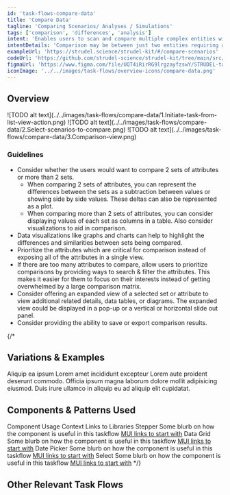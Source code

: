```yaml
---
id: 'task-flows-compare-data'
title: 'Compare Data'
tagline: 'Comparing Scenarios/ Analyses / Simulations'
tags: ['comparison', 'differences', 'analysis']
intent: 'Enables users to scan and compare multiple complex entities with similar information categories to support decision making based on the differences.'
intentDetails: 'Comparison may be between just two entities requiring a dedicated focus on differences in values, shown visually or numerically. Comparison may also be between multiple attributes — requiring a soft highlight on all differences and other visual representations.'
exampleUrl: 'https://strudel.science/strudel-kit/#/compare-scenarios'
codeUrl: 'https://github.com/strudel-science/strudel-kit/tree/main/src/app/compare-scenarios'
figmaUrl: 'https://www.figma.com/file/UQT4iRirRG9lrgzayfzswY/STRUDEL-task-flows?type=design&node-id=10%3A65420&mode=design&t=w7GGrEXSOV1T8UCr-1'
iconImage: '../../images/task-flows/overview-icons/compare-data.png'
---
```


## Overview

<Grid container spacing={4}>
  <Grid item md={4}>
    ![TODO alt text](../../images/task-flows/compare-data/1.Initiate-task-from-list-view-action.png)
  </Grid>
  <Grid item md={4}>
    ![TODO alt text](../../images/task-flows/compare-data/2.Select-scenarios-to-compare.png)
  </Grid>
  <Grid item md={4}>
    ![TODO alt text](../../images/task-flows/compare-data/3.Comparison-view.png)
  </Grid>
</Grid>

### Guidelines

<ul>
  <li>
    Consider whether the users would want to compare 2 sets of attributes or more than 2 sets. 
    <ul>
      <li>
        When comparing 2 sets of attributes, you can represent the differences between the sets as a subtraction between values or showing side by side values. These deltas can also be represented as a plot. 
      </li>
      <li>
        When comparing more than 2 sets of attributes, you can consider displaying values of each set as columns in a table. Also consider visualizations to aid in comparison.
      </li>
    </ul>
  </li>
  <li>
    Data visualizations like graphs and charts can help to highlight the differences and similarities between  sets being compared.
  </li>
  <li>
    Prioritize the attributes which are critical for comparison instead of exposing all of the attributes in a single view.
  </li>
  <li>
    If there are too many attributes to compare, allow users to prioritize comparisons by providing ways to search & filter the attributes. This makes it easier for them to focus on their interests instead of getting overwhelmed by a large comparison matrix.
  </li>
  <li>
   Consider offering an expanded view of a selected set or attribute to view additional related details, data tables, or diagrams. The expanded view could be displayed in a pop-up or a vertical or horizontal slide out panel.
  </li>
  <li>
   Consider providing the ability to save or export comparison results.
  </li>
</ul>

{/*
## Variations & Examples

Aliquip ea ipsum Lorem amet incididunt excepteur Lorem aute proident deserunt commodo. Officia ipsum magna laborum dolore mollit adipisicing eiusmod. Duis irure ullamco in aliquip eu ad aliquip elit cupidatat.

## Components & Patterns Used

<InfoTable>
  <TableHead>
    <TableRow>
      <TableCell>Component</TableCell>
      <TableCell>Usage Context</TableCell>
      <TableCell>Links to Libraries</TableCell>
    </TableRow>
  </TableHead>
  <TableBody>
    <TableRow>
      <TableCell>Stepper</TableCell>
      <TableCell>Some blurb on how the component is useful in this taskflow</TableCell>
      <TableCell><a href="https://mui.com/material-ui/react-stepper/" target="_blank">MUI links to start with</a></TableCell>
    </TableRow>
    <TableRow>
      <TableCell>Data Grid</TableCell>
      <TableCell>Some blurb on how the component is useful in this taskflow</TableCell>
      <TableCell><a href="https://mui.com/x/react-data-grid/" target="_blank">MUI links to start with</a></TableCell>
    </TableRow>
    <TableRow>
      <TableCell>Date Picker</TableCell>
      <TableCell>Some blurb on how the component is useful in this taskflow</TableCell>
      <TableCell><a href="https://mui.com/x/react-date-pickers/" target="_blank">MUI links to start with</a></TableCell>
    </TableRow>
    <TableRow>
      <TableCell>Select</TableCell>
      <TableCell>Some blurb on how the component is useful in this taskflow</TableCell>
      <TableCell><a href="https://mui.com/material-ui/react-select/">MUI links to start with</a></TableCell>
    </TableRow>
  </TableBody>
</InfoTable>
*/}

## Other Relevant Task Flows

<Grid container spacing={4}>
  <Grid item md={6}>
    <TaskFlowCard name="Run Computation" />
  </Grid>
  <Grid item md={6}>
    <TaskFlowCard name="Monitor Activities" />
  </Grid>
</Grid>